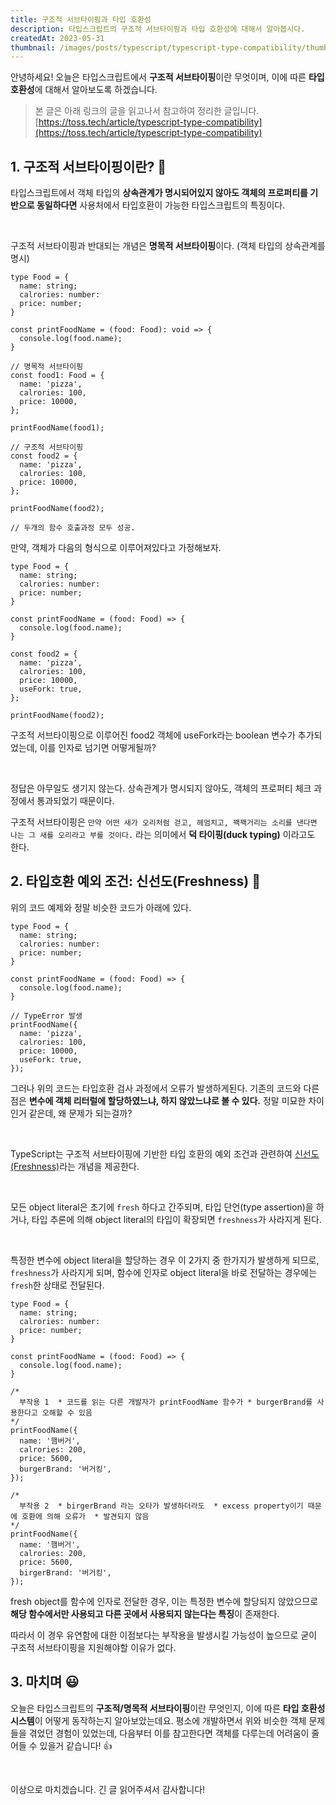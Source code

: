 ```yaml
---
title: 구조적 서브타이핑과 타입 호환성
description: 타입스크립트의 구조적 서브타이핑과 타입 호환성에 대해서 알아봅시다.
createdAt: 2023-05-31
thumbnail: /images/posts/typescript/typescript-type-compatibility/thumbnail.png
---
```


안녕하세요! 오늘은 타입스크립트에서 **구조적 서브타이핑**이란 무엇이며, 이에 따른 **타입 호환성**에 대해서 알아보도록 하겠습니다.

> 본 글은 아래 링크의 글을 읽고나서 참고하여 정리한 글입니다.
> [https://toss.tech/article/typescript-type-compatibility](https://toss.tech/article/typescript-type-compatibility)

## 1. 구조적 서브타이핑이란? 📌

타입스크립트에서 객체 타입의 **상속관계가 명시되어있지 않아도 객체의 프로퍼티를 기반으로 동일하다면** 사용처에서 타입호환이 가능한 타입스크립트의 특징이다.

<br />

구조적 서브타이핑과 반대되는 개념은 **명목적 서브타이핑**이다. (객체 타입의 상속관계를 명시)

```tsx
type Food = {
  name: string;
  calrories: number:
  price: number;
}

const printFoodName = (food: Food): void => {
  console.log(food.name);
}

// 명목적 서브타이핑
const food1: Food = {
  name: 'pizza',
  calrories: 100,
  price: 10000,
};

printFoodName(food1);

// 구조적 서브타이핑
const food2 = {
  name: 'pizza',
  calrories: 100,
  price: 10000,
};

printFoodName(food2);

// 두개의 함수 호출과정 모두 성공.
```

만약, 객체가 다음의 형식으로 이루어져있다고 가정해보자.

```tsx
type Food = {
  name: string;
  calrories: number:
  price: number;
}

const printFoodName = (food: Food) => {
  console.log(food.name);
}

const food2 = {
  name: 'pizza',
  calrories: 100,
  price: 10000,
  useFork: true,
};

printFoodName(food2);
```

구조적 서브타이핑으로 이루어진 food2 객체에 useFork라는 boolean 변수가 추가되었는데, 이를 인자로 넘기면 어떻게될까?

<br />

정답은 아무일도 생기지 않는다. 상속관계가 명시되지 않아도, 객체의 프로퍼티 체크 과정에서 통과되었기 때문이다.

구조적 서브타이핑은 `만약 어떤 새가 오리처럼 걷고, 헤엄치고, 꽥꽥거리는 소리를 낸다면 나는 그 새를 오리라고 부를 것이다.` 라는 의미에서 **덕 타이핑(duck typing)** 이라고도 한다.

## 2. 타입호환 예외 조건: 신선도(Freshness) 🦄

위의 코드 예제와 정말 비슷한 코드가 아래에 있다.

```tsx
type Food = {
  name: string;
  calrories: number:
  price: number;
}

const printFoodName = (food: Food) => {
  console.log(food.name);
}

// TypeError 발생
printFoodName({
  name: 'pizza',
  calrories: 100,
  price: 10000,
  useFork: true,
});
```

그러나 위의 코드는 타입호환 검사 과정에서 오류가 발생하게된다. 기존의 코드와 다른점은 **변수에 객체 리터럴에 할당하였느냐, 하지 않았느냐로 볼 수 있다.** 정말 미묘한 차이인거 같은데, 왜 문제가 되는걸까?

<br />

TypeScript는 구조적 서브타이핑에 기반한 타입 호환의 예외 조건과 관련하여 [신선도(Freshness)](https://radlohead.gitbook.io/typescript-deep-dive/type-system/freshness)라는 개념을 제공한다.

<br />

모든 object literal은 초기에 `fresh` 하다고 간주되며, 타입 단언(type assertion)을 하거나, 타입 추론에 의해 object literal의 타입이 확장되면 `freshness`가 사라지게 된다.

<br />

특정한 변수에 object literal을 할당하는 경우 이 2가지 중 한가지가 발생하게 되므로, `freshness`가 사라지게 되며, 함수에 인자로 object literal을 바로 전달하는 경우에는 `fresh`한 상태로 전달된다.

```tsx
type Food = {
  name: string;
  calrories: number:
  price: number;
}

const printFoodName = (food: Food) => {
  console.log(food.name);
}

/*
  부작용 1  * 코드를 읽는 다른 개발자가 printFoodName 함수가 * burgerBrand를 사용한다고 오해할 수 있음
*/
printFoodName({
  name: '햄버거',
  calrories: 200,
  price: 5600,
  burgerBrand: '버거킹',
});

/*
  부작용 2  * birgerBrand 라는 오타가 발생하더라도  * excess property이기 때문에 호환에 의해 오류가  * 발견되지 않음
*/
printFoodName({
  name: '햄버거',
  calrories: 200,
  price: 5600,
  birgerBrand: '버거킹',
});
```

fresh object를 함수에 인자로 전달한 경우, 이는 특정한 변수에 할당되지 않았으므로 **해당 함수에서만 사용되고 다른 곳에서 사용되지 않는다는 특징**이 존재한다.

따라서 이 경우 유연함에 대한 이점보다는 부작용을 발생시킬 가능성이 높으므로 굳이 구조적 서브타이핑을 지원해야할 이유가 없다.

## 3. 마치며 😃

오늘은 타입스크립트의 **구조적/명목적 서브타이핑**이란 무엇인지, 이에 따른 **타입 호환성 시스템**이 어떻게 동작하는지 알아보았는데요. 평소에 개발하면서 위와 비슷한 객체 문제들을 겪었던 경험이 있었는데, 다음부터 이를 참고한다면 객체를 다루는데 어려움이 줄어들 수 있을거 같습니다! 👍

<br />

이상으로 마치겠습니다. 긴 글 읽어주셔서 감사합니다!
